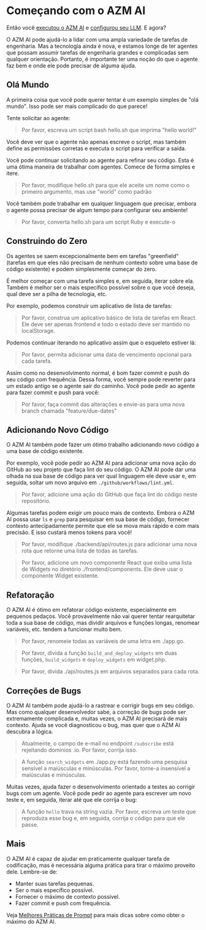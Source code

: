 # Começando com o AZM AI

Então você [executou o AZM AI](./installation) e
[configurou seu LLM](./installation#setup). E agora?

O AZM AI pode ajudá-lo a lidar com uma ampla variedade de tarefas de engenharia. Mas a tecnologia
ainda é nova, e estamos longe de ter agentes que possam assumir tarefas de engenharia grandes e complicadas
sem qualquer orientação. Portanto, é importante ter uma noção do que o agente
faz bem e onde ele pode precisar de alguma ajuda.

## Olá Mundo

A primeira coisa que você pode querer tentar é um exemplo simples de "olá mundo".
Isso pode ser mais complicado do que parece!

Tente solicitar ao agente:
> Por favor, escreva um script bash hello.sh que imprima "hello world!"

Você deve ver que o agente não apenas escreve o script, mas também define as permissões
corretas e executa o script para verificar a saída.

Você pode continuar solicitando ao agente para refinar seu código. Esta é uma ótima maneira de
trabalhar com agentes. Comece de forma simples e itere.

> Por favor, modifique hello.sh para que ele aceite um nome como o primeiro argumento, mas use "world" como padrão

Você também pode trabalhar em qualquer linguagem que precisar, embora o agente possa precisar de algum
tempo para configurar seu ambiente!

> Por favor, converta hello.sh para um script Ruby e execute-o

## Construindo do Zero

Os agentes se saem excepcionalmente bem em tarefas "greenfield" (tarefas em que eles não precisam
de nenhum contexto sobre uma base de código existente) e podem simplesmente começar do zero.

É melhor começar com uma tarefa simples e, em seguida, iterar sobre ela. Também é melhor ser
o mais específico possível sobre o que você deseja, qual deve ser a pilha de tecnologia, etc.

Por exemplo, podemos construir um aplicativo de lista de tarefas:

> Por favor, construa um aplicativo básico de lista de tarefas em React. Ele deve ser apenas frontend e todo o estado
> deve ser mantido no localStorage.

Podemos continuar iterando no aplicativo assim que o esqueleto estiver lá:

> Por favor, permita adicionar uma data de vencimento opcional para cada tarefa.

Assim como no desenvolvimento normal, é bom fazer commit e push do seu código com frequência.
Dessa forma, você sempre pode reverter para um estado antigo se o agente sair do caminho.
Você pode pedir ao agente para fazer commit e push para você:

> Por favor, faça commit das alterações e envie-as para uma nova branch chamada "feature/due-dates"


## Adicionando Novo Código

O AZM AI também pode fazer um ótimo trabalho adicionando novo código a uma base de código existente.

Por exemplo, você pode pedir ao AZM AI para adicionar uma nova ação do GitHub ao seu projeto
que faça lint do seu código. O AZM AI pode dar uma olhada na sua base de código para ver qual linguagem
ele deve usar e, em seguida, soltar um novo arquivo em `./github/workflows/lint.yml`.

> Por favor, adicione uma ação do GitHub que faça lint do código neste repositório.

Algumas tarefas podem exigir um pouco mais de contexto. Embora o AZM AI possa usar `ls` e `grep`
para pesquisar em sua base de código, fornecer contexto antecipadamente permite que ele se mova mais rápido
e com mais precisão. E isso custará menos tokens para você!

> Por favor, modifique ./backend/api/routes.js para adicionar uma nova rota que retorne uma lista de todas as tarefas.

> Por favor, adicione um novo componente React que exiba uma lista de Widgets no diretório ./frontend/components.
> Ele deve usar o componente Widget existente.

## Refatoração

O AZM AI é ótimo em refatorar código existente, especialmente em pequenos pedaços.
Você provavelmente não vai querer tentar rearquitetar toda a sua base de código, mas dividir
arquivos e funções longas, renomear variáveis, etc. tendem a funcionar muito bem.

> Por favor, renomeie todas as variáveis de uma letra em ./app.go.

> Por favor, divida a função `build_and_deploy_widgets` em duas funções, `build_widgets` e `deploy_widgets` em widget.php.

> Por favor, divida ./api/routes.js em arquivos separados para cada rota.

## Correções de Bugs

O AZM AI também pode ajudá-lo a rastrear e corrigir bugs em seu código. Mas como qualquer
desenvolvedor sabe, a correção de bugs pode ser extremamente complicada e, muitas vezes, o AZM AI precisará de mais contexto.
Ajuda se você diagnosticou o bug, mas quer que o AZM AI descubra a lógica.

> Atualmente, o campo de e-mail no endpoint `/subscribe` está rejeitando domínios .io. Por favor, corrija isso.

> A função `search_widgets` em ./app.py está fazendo uma pesquisa sensível a maiúsculas e minúsculas. Por favor, torne-a insensível a maiúsculas e minúsculas.

Muitas vezes, ajuda fazer o desenvolvimento orientado a testes ao corrigir bugs com um agente.
Você pode pedir ao agente para escrever um novo teste e, em seguida, iterar até que ele corrija o bug:

> A função `hello` trava na string vazia. Por favor, escreva um teste que reproduza esse bug e, em seguida, corrija o código para que ele passe.

## Mais

O AZM AI é capaz de ajudar em praticamente qualquer tarefa de codificação, mas é necessária alguma prática
para tirar o máximo proveito dele. Lembre-se de:
* Manter suas tarefas pequenas.
* Ser o mais específico possível.
* Fornecer o máximo de contexto possível.
* Fazer commit e push com frequência.

Veja [Melhores Práticas de Prompt](./prompting/prompting-best-practices) para mais dicas sobre como obter o máximo do AZM AI.
